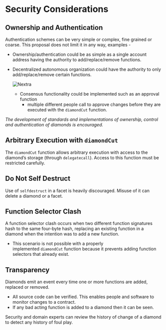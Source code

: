 # **Security Considerations**

## **Ownership and Authentication**

Authentication schemes can be very simple or complex, fine grained or coarse. This proposal does not limit it in any way, examples -

- Ownership/authentication could be as simple as a single account address having the authority to add/replace/remove functions.
- Decentralized autonomous organization could have the authority to only add/replace/remove certain functions.
    
    ![Nextra](../public/dao1.png)
    
    - Consensus functionality could be implemented such as an approval function
        - multiple different people call to approve changes before they are executed with the `diamondCut` function.

*The development of standards and implementations of ownership, control and authentication of diamonds is encouraged.*

## **Arbitrary Execution with `diamondCut`**

The `diamondCut` function allows arbitrary execution with access to the diamond’s storage (through `delegatecall`). Access to this function must be restricted carefully.

## **Do Not Self Destruct**

Use of `selfdestruct` in a facet is heavily discouraged. Misuse of it can delete a diamond or a facet.

## **Function Selector Clash**

A function selector clash occurs when two different function signatures hash to the same four-byte hash, replacing an existing function in a diamond when the intention was to add a new function. 

- This scenario is not possible with a properly implemented `diamondCut` function because it prevents adding function selectors that already exist.

## **Transparency**

Diamonds emit an event every time one or more functions are added, replaced or removed. 

- All source code can be verified. This enables people and software to monitor changes to a contract.
- If any bad acting function is added to a diamond then it can be seen.

Security and domain experts can review the history of change of a diamond to detect any history of foul play.